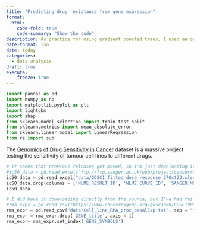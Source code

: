 ```yaml
---
title: "Predicting drug resistance from gene expression"
format:
  html:
    code-fold: true
    code-summary: "Show the code"
description: As practice for using gradient boosted trees, I used an open dataset to use gene expression in tumours to predict resistance to chemotherapy drugs
date-format: iso
date: today
categories:
  - data analysis
draft: true
execute:
    freeze: true
---
```


```python
import pandas as pd
import numpy as np
import matplotlib.pyplot as plt
import lightgbm
import shap
from sklearn.model_selection import train_test_split
from sklearn.metrics import mean_absolute_error
from sklearn.linear_model import LinearRegression
from re import sub
```
The [Genomics of Drug Sensitivity in Cancer](https://www.cancerrxgene.org/) dataset is a massive project testing the sensitivity of tumour cell lines to different drugs.


```python
# It seems that previous releases get moved, so I'm just downloading it locally instead of getting it via ftp
#ic50_data = pd.read_excel("ftp://ftp.sanger.ac.uk/pub/project/cancerrxgene/releases/current_release/GDSC1_fitted_dose_response_25Feb20.xlsx")
ic50_data = pd.read_excel("data/GDSC1_fitted_dose_response_27Oct23.xlsx")
ic50_data.drop(columns = ['NLME_RESULT_ID', 'NLME_CURVE_ID', 'SANGER_MODEL_ID', 'TCGA_DESC', 'DRUG_ID', 'PUTATIVE_TARGET', 'PATHWAY_NAME', 'COMPANY_ID', 'WEBRELEASE', 'MIN_CONC', 'MAX_CONC', 'AUC', 'RMSE', 'Z_SCORE'], inplace=True)
ic50_data
```

```python
# I did have it downloading directly from the source, but I've had failures retrieving it and the IC50 data, so I'm loading it locally instead
#rma_expr = pd.read_csv("https://www.cancerrxgene.org/gdsc1000/GDSC1000_WebResources//Data/preprocessed/Cell_line_RMA_proc_basalExp.txt.zip", sep = "\t")
rma_expr = pd.read_csv("data/Cell_line_RMA_proc_basalExp.txt", sep = "\t")
rma_expr = rma_expr.drop('GENE_title', axis = 1)
rma_expr= rma_expr.set_index('GENE_SYMBOLS')
```
